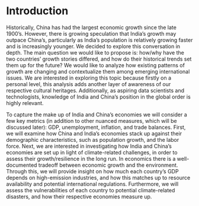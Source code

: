 # Introduction

Historically, China has had the largest economic growth since the late 1900's. However, there is growing speculation that India's growth may outpace China's, particularly as India's population is relatively growing faster and is increasingly younger. We decided to explore this conversation in depth. The main question we would like to propose is: how/why have the two countries' growth stories differed, and how do their historical trends set them up for the future? We would like to analyze how existing patterns of growth are changing and contextualize them among emerging international issues. We are interested in exploring this topic because firstly on a personal level, this analysis adds another layer of awareness of our respective cultural heritages. Additionally, as aspiring data scientists and technologists, knowledge of India and China's position in the global order is highly relevant. 

To capture the make up of India and China's economies we will consider a few key metrics (in addition to other nuanced measures, which will be discussed later): GDP, unemployment, inflation, and trade balances. First, we will examine how China and India's economies stack up against their demographic characteristics, such as population growth, and the labor force. Next, we are interested in investigating how India and China's economies are set up in light of climate-related challenges, in order to assess their growth/resilience in the long run. In economics there is a well-documented tradeoff between economic growth and the environment. Through this, we will provide insight on how much each country's GDP depends on high-emission industries, and how this matches up to resource availability and potential international regulations. Furthermore, we will assess the vulnerabilities of each country to potential climate-related disasters, and how their respective economies measure up. 
